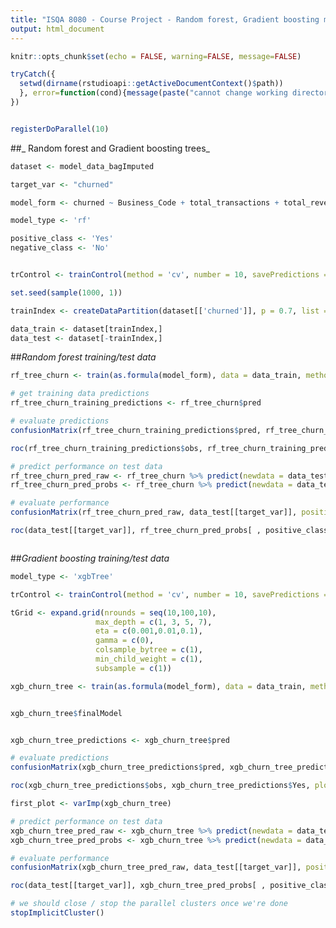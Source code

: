```yaml
---
title: "ISQA 8080 - Course Project - Random forest, Gradient boosting models"
output: html_document
---
```


```r
knitr::opts_chunk$set(echo = FALSE, warning=FALSE, message=FALSE)

tryCatch({
  setwd(dirname(rstudioapi::getActiveDocumentContext()$path))
  }, error=function(cond){message(paste("cannot change working directory"))
})


registerDoParallel(10)

```

##_ Random forest and Gradient boosting trees_

```r


dataset <- model_data_bagImputed

target_var <- "churned"

model_form <- churned ~ Business_Code + total_transactions + total_revenue + total_usage + total_products + total_accounts + Employee_Count_Total + Number_of_Family_Members -Company_Number 

model_type <- 'rf'

positive_class <- 'Yes'
negative_class <- 'No'


trControl <- trainControl(method = 'cv', number = 10, savePredictions = TRUE, classProbs = TRUE, summaryFunction = twoClassSummary, search = 'grid', sampling = 'smote')

set.seed(sample(1000, 1))

trainIndex <- createDataPartition(dataset[['churned']], p = 0.7, list = FALSE)

data_train <- dataset[trainIndex,]
data_test <- dataset[-trainIndex,]


```


##_Random forest training/test data_

```r

rf_tree_churn <- train(as.formula(model_form), data = data_train, method = model_type, trControl = trControl, metric = 'ROC', tuneGrid = data.frame(mtry = 3))

# get training data predictions
rf_tree_churn_training_predictions <- rf_tree_churn$pred

# evaluate predictions
confusionMatrix(rf_tree_churn_training_predictions$pred, rf_tree_churn_training_predictions$obs)

roc(rf_tree_churn_training_predictions$obs, rf_tree_churn_training_predictions$Yes, plot = TRUE, print.auc = TRUE, legacy.axes = TRUE, levels = c(negative_class, positive_class))$auc

# predict performance on test data
rf_tree_churn_pred_raw <- rf_tree_churn %>% predict(newdata = data_test, type = 'raw')
rf_tree_churn_pred_probs <- rf_tree_churn %>% predict(newdata = data_test, type = 'prob')

# evaluate performance
confusionMatrix(rf_tree_churn_pred_raw, data_test[[target_var]], positive = positive_class)

roc(data_test[[target_var]], rf_tree_churn_pred_probs[ , positive_class], plot = TRUE, print.auc = TRUE, legacy.axes = TRUE, levels = c(negative_class, positive_class))$auc



```


##_Gradient boosting training/test data_

```r

model_type <- 'xgbTree'

trControl <- trainControl(method = 'cv', number = 10, savePredictions = TRUE, classProbs = TRUE, search = 'grid', sampling = 'smote')

tGrid <- expand.grid(nrounds = seq(10,100,10),
                   max_depth = c(1, 3, 5, 7),
                   eta = c(0.001,0.01,0.1),
                   gamma = c(0),
                   colsample_bytree = c(1),
                   min_child_weight = c(1),
                   subsample = c(1))

xgb_churn_tree <- train(as.formula(model_form), data = data_train, method = model_type, trControl = trControl, metric = 'ROC')


xgb_churn_tree$finalModel


xgb_churn_tree_predictions <- xgb_churn_tree$pred

# evaluate predictions
confusionMatrix(xgb_churn_tree_predictions$pred, xgb_churn_tree_predictions$obs)

roc(xgb_churn_tree_predictions$obs, xgb_churn_tree_predictions$Yes, plot = TRUE, print.auc = TRUE, legacy.axes = TRUE, levels = c(negative_class, positive_class))$auc

first_plot <- varImp(xgb_churn_tree)

# predict performance on test data
xgb_churn_tree_pred_raw <- xgb_churn_tree %>% predict(newdata = data_test, type = 'raw')
xgb_churn_tree_pred_probs <- xgb_churn_tree %>% predict(newdata = data_test, type = 'prob')

# evaluate performance
confusionMatrix(xgb_churn_tree_pred_raw, data_test[[target_var]], positive = positive_class)

roc(data_test[[target_var]], xgb_churn_tree_pred_probs[ , positive_class], plot = TRUE, print.auc = TRUE, legacy.axes = TRUE, levels = c(negative_class, positive_class))$auc

```



```r

# we should close / stop the parallel clusters once we're done
stopImplicitCluster()

```
